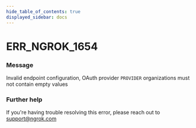 ```yaml
---
hide_table_of_contents: true
displayed_sidebar: docs
---
```



# ERR_NGROK_1654

### Message

Invalid endpoint configuration, OAuth provider `PROVIDER` organizations must not contain empty values

<ErrorDetails error="err_ngrok_1654" />

### Further help

If you're having trouble resolving this error, please reach out to [support@ngrok.com](mailto:support@ngrok.com?subject=Help%20with%20ERR_NGROK_1654)

